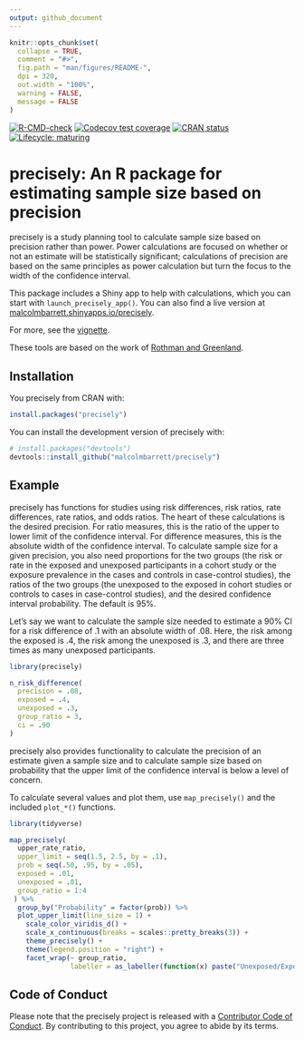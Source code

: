 ```yaml
---
output: github_document
---
```


<!-- README.md is generated from README.Rmd. Please edit that file -->

```r
knitr::opts_chunk$set(
  collapse = TRUE,
  comment = "#>",
  fig.path = "man/figures/README-",
  dpi = 320,
  out.width = "100%",
  warning = FALSE,
  message = FALSE
)
```
<!-- badges: start -->
[![R-CMD-check](https://github.com/malcolmbarrett/precisely/workflows/R-CMD-check/badge.svg)](https://github.com/malcolmbarrett/precisely/actions)
[![Codecov test coverage](https://codecov.io/gh/malcolmbarrett/precisely/branch/master/graph/badge.svg)](https://codecov.io/gh/malcolmbarrett/precisely?branch=master)
[![CRAN status](https://www.r-pkg.org/badges/version/precisely)](https://CRAN.R-project.org/package=precisely)
[![Lifecycle: maturing](https://img.shields.io/badge/lifecycle-maturing-blue.svg)](https://www.tidyverse.org/lifecycle/#maturing)
<!-- badges: end -->

# precisely: An R package for estimating sample size based on precision

precisely is a study planning tool to calculate sample size based on precision rather than power. Power calculations are focused on whether or not an estimate will be statistically significant; calculations of precision are based on the same principles as power calculation but turn the focus to the width of the confidence interval. 

This package includes a Shiny app to help with calculations, which you can start with `launch_precisely_app()`. You can also find a live version at [malcolmbarrett.shinyapps.io/precisely](https://malcolmbarrett.shinyapps.io/precisely/).

For more, see the [vignette](https://precisely.malco.io/articles/introduction-to-precisely.html).

These tools are based on the work of [Rothman and Greenland](https://pubmed.ncbi.nlm.nih.gov/29912015/).

## Installation

You precisely from CRAN with:

``` r
install.packages("precisely")
```

You can install the development version of precisely with:

``` r
# install.packages("devtools")
devtools::install_github("malcolmbarrett/precisely")
```

## Example

precisely has functions for studies using risk differences, risk ratios, rate differences, rate ratios, and odds ratios. The heart of these calculations is the desired precision.  For ratio measures, this is the ratio of the upper to lower limit of the confidence interval. For difference measures, this is the absolute width of the confidence interval. To calculate sample size for a given precision, you also need proportions for the two groups (the risk or rate in the exposed and unexposed participants in a cohort study or the exposure prevalence in the cases and controls in case-control studies), the ratios of the two groups (the unexposed to the exposed in cohort studies or controls to cases in case-control studies), and the desired confidence interval probability. The default is 95%.

Let's say we want to calculate the sample size needed to estimate a 90% CI for a risk difference of .1 with an absolute width of .08. Here, the risk among the exposed is .4, the risk among the unexposed is .3, and there are three times as many unexposed participants. 

```r
library(precisely)

n_risk_difference(
  precision = .08,
  exposed = .4,
  unexposed = .3,
  group_ratio = 3,
  ci = .90
)
```

precisely also provides functionality to calculate the precision of an estimate given a sample size and to calculate sample size based on probability that the upper limit of the confidence interval is below a level of concern.

To calculate several values and plot them, use `map_precisely()` and the included `plot_*()` functions.

```r
library(tidyverse)

map_precisely(
  upper_rate_ratio, 
  upper_limit = seq(1.5, 2.5, by = .1),
  prob = seq(.50, .95, by = .05),
  exposed = .01,
  unexposed = .01,
  group_ratio = 1:4
 ) %>% 
  group_by("Probability" = factor(prob)) %>% 
  plot_upper_limit(line_size = 1) +
    scale_color_viridis_d() +
    scale_x_continuous(breaks = scales::pretty_breaks(3)) + 
    theme_precisely() +
    theme(legend.position = "right") + 
    facet_wrap(~ group_ratio,
               labeller = as_labeller(function(x) paste("Unexposed/Exposed:", x)))
```

## Code of Conduct

Please note that the precisely project is released with a [Contributor Code of Conduct](https://contributor-covenant.org/version/2/0/CODE_OF_CONDUCT.html). By contributing to this project, you agree to abide by its terms.
